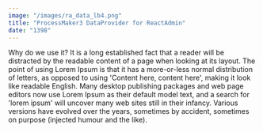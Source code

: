 ```yaml
---
image: "/images/ra_data_lb4.png"
title: "ProcessMaker3 DataProvider for ReactAdmin"
date: "1398"
---
```


Why do we use it? It is a long established fact that
a reader will be distracted by the readable content
of a page when looking at its layout. The point of
using Lorem Ipsum is that it has a more-or-less
normal distribution of letters, as opposed to using
'Content here, content here', making it look like
readable English. Many desktop publishing packages
and web page editors now use Lorem Ipsum as their
default model text, and a search for 'lorem ipsum'
will uncover many web sites still in their infancy.
Various versions have evolved over the years,
sometimes by accident, sometimes on purpose
(injected humour and the like).
